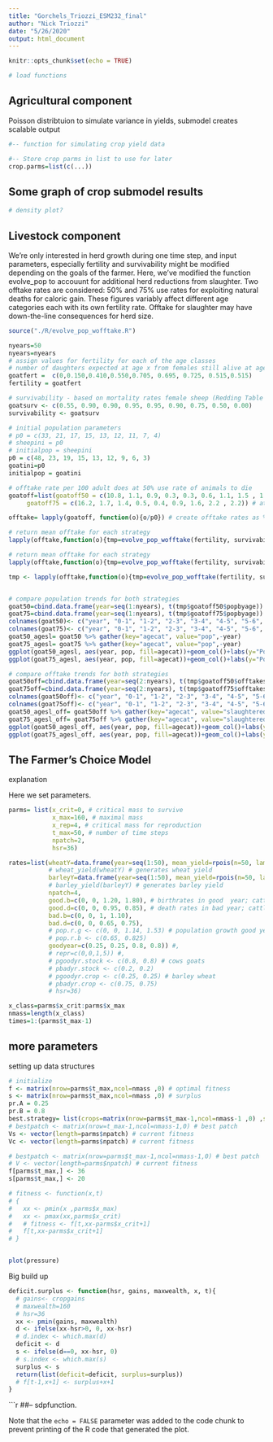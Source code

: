 ```yaml
---
title: "Gorchels_Triozzi_ESM232_final"
author: "Nick Triozzi"
date: "5/26/2020"
output: html_document
---
```


```r
knitr::opts_chunk$set(echo = TRUE)

# load functions

```

## Agricultural component

Poisson distribtuion to simulate variance in yields, submodel creates scalable output


```r
#-- function for simulating crop yield data

#-- Store crop parms in list to use for later
crop.parms=list(c(...))


```

## Some graph of crop submodel results

```r

# density plot?

```


## Livestock component

We're only interested in herd growth during one time step, and input parameters, especially fertility and survivability might be modified depending on the goals of the farmer. Here, we've modified the function evolve_pop to accouunt for additional herd reductions from slaughter. Two offtake rates are considered: 50% and 75% use rates for exploiting natural deaths for caloric gain. These figures variably affect different age categories each with its own fertility rate. Offtake for slaughter may have down-the-line consequences for herd size. 

```r

source("./R/evolve_pop_wofftake.R")

nyears=50
nyears=nyears
# assign values for fertility for each of the age classes 
# number of daughters expected at age x from females still alive at age x
goatfert =  c(0,0.150,0.410,0.550,0.705, 0.695, 0.725, 0.515,0.515)
fertility = goatfert

# survivability - based on mortality rates female sheep (Redding Table IV-7)
goatsurv <- c(0.55, 0.90, 0.90, 0.95, 0.95, 0.90, 0.75, 0.50, 0.00)
survivability <- goatsurv

# initial population parameters
# p0 = c(33, 21, 17, 15, 13, 12, 11, 7, 4)
# sheepini = p0
# initialpop = sheepini
p0 = c(48, 23, 19, 15, 13, 12, 9, 6, 3)
goatini=p0
initialpop = goatini

# offtake rate per 100 adult does at 50% use rate of animals to die
goatoff=list(goatoff50 = c(10.8, 1.1, 0.9, 0.3, 0.3, 0.6, 1.1, 1.5 , 1.5),  # at 50%
     goatoff75 = c(16.2, 1.7, 1.4, 0.5, 0.4, 0.9, 1.6, 2.2 , 2.2)) # at 75% use rate

offtake= lapply(goatoff, function(o){o/p0}) # create offtake rates as % of initial population

# return mean offtake for each strategy
lapply(offtake,function(o){tmp=evolve_pop_wofftake(fertility, survivability, initialpop = p0, nstep = nyears, offtake=o); return(list(mean=mean(tmp[]$offtot)))})

# return mean offtake for each strategy
lapply(offtake,function(o){tmp=evolve_pop_wofftake(fertility, survivability, initialpop = p0, nstep = nyears, offtake=o); return(list(sd=sd(tmp[]$offtot)))})

tmp <- lapply(offtake,function(o){tmp=evolve_pop_wofftake(fertility, survivability, initialpop = p0, nstep = nyears, offtake=o); return(tmp)})



```



```r
# compare population trends for both strategies 
goat50=cbind.data.frame(year=seq(1:nyears), t(tmp$goatoff50$popbyage))
goat75=cbind.data.frame(year=seq(1:nyears), t(tmp$goatoff75$popbyage))
colnames(goat50)<- c("year", "0-1", "1-2", "2-3", "3-4", "4-5", "5-6", "6-7", "7-8", "8-9")
colnames(goat75)<- c("year", "0-1", "1-2", "2-3", "3-4", "4-5", "5-6", "6-7", "7-8", "8-9")
goat50_agesl= goat50 %>% gather(key="agecat", value="pop",-year)
goat75_agesl= goat75 %>% gather(key="agecat", value="pop",-year)
ggplot(goat50_agesl, aes(year, pop, fill=agecat))+geom_col()+labs(y="Population", fill="Age Group")
ggplot(goat75_agesl, aes(year, pop, fill=agecat))+geom_col()+labs(y="Population", fill="Age Group")

# compare offtake trends for both strategies 
goat50off=cbind.data.frame(year=seq(2:nyears), t(tmp$goatoff50$offtakes))
goat75off=cbind.data.frame(year=seq(2:nyears), t(tmp$goatoff75$offtakes))
colnames(goat50off)<- c("year", "0-1", "1-2", "2-3", "3-4", "4-5", "5-6", "6-7", "7-8", "8-9")
colnames(goat75off)<- c("year", "0-1", "1-2", "2-3", "3-4", "4-5", "5-6", "6-7", "7-8", "8-9")
goat50_agesl_off= goat50off %>% gather(key="agecat", value="slaughtered",-year)
goat75_agesl_off= goat75off %>% gather(key="agecat", value="slaughtered",-year)
ggplot(goat50_agesl_off, aes(year, pop, fill=agecat))+geom_col()+labs(y="Animals available for slaughter", fill="Age Group")
ggplot(goat75_agesl_off, aes(year, pop, fill=agecat))+geom_col()+labs(y="Animals available for slaughter", fill="Age Group")


```

## The Farmer's Choice Model

explanation

Here we set parameters.

```r

parms= list(x_crit=0, # critical mass to survive
            x_max=160, # maximal mass
            x_rep=4, # critical mass for reproduction
            t_max=50, # number of time steps
            npatch=2,
            hsr=36) 

rates=list(wheatY=data.frame(year=seq(1:50), mean_yield=rpois(n=50, lambda = 30)),
           # wheat_yield(wheatY) # generates wheat yield
           barleyY=data.frame(year=seq(1:50), mean_yield=rpois(n=50, lambda = 45)),
           # barley_yield(barleyY) # generates barley yield
           npatch=4,
           good.b=c(0, 0, 1.20, 1.80), # birthrates in good  year; cattle goats (current fitness)
           good.d=c(0, 0, 0.95, 0.85), # death rates in bad year; cattle goats (curent fitness)
           bad.b=c(0, 0, 1, 1.10),
           bad.d=c(0, 0, 0.65, 0.75),
           # pop.r.g <- c(0, 0, 1.14, 1.53) # population growth good year (expected gains)
           # pop.r.b <- c(0.65, 0.825)
           goodyear=c(0.25, 0.25, 0.8, 0.8)) #,
           # repr=c(0,0,1,5)) #,
           # pgoodyr.stock <- c(0.8, 0.8) # cows goats
           # pbadyr.stock <- c(0.2, 0.2)
           # pgoodyr.crop <- c(0.25, 0.25) # barley wheat
           # pbadyr.crop <- c(0.75, 0.75)
           # hsr=36)

x_class=parms$x_crit:parms$x_max
nmass=length(x_class)
times=1:(parms$t_max-1)

```

## more parameters

setting up data structures


```r





# initialize 
f <- matrix(nrow=parms$t_max,ncol=nmass ,0) # optimal fitness
s <- matrix(nrow=parms$t_max,ncol=nmass ,0) # surplus
pr.A = 0.25
pr.B = 0.8
best.strategy= list(crops=matrix(nrow=parms$t_max-1,ncol=nmass-1 ,0) ,stock=matrix(nrow=parms$t_max-1,ncol=nmass-1 ,0))
# bestpatch <- matrix(nrow=t_max-1,ncol=nmass-1,0) # best patch
Vs <- vector(length=parms$npatch) # current fitness
Vc <- vector(length=parms$npatch) # current fitness

# bestpatch <- matrix(nrow=parms$t_max-1,ncol=nmass-1,0) # best patch
# V <- vector(length=parms$npatch) # current fitness
f[parms$t_max,] <- 36
s[parms$t_max,] <- 20

# fitness <- function(x,t)
# {
#   xx <- pmin(x ,parms$x_max)
#   xx <- pmax(xx,parms$x_crit)
#   # fitness <- f[t,xx-parms$x_crit+1]
#   f[t,xx-parms$x_crit+1]
# }


plot(pressure)
```

Big build up

```r


deficit.surplus <- function(hsr, gains, maxwealth, x, t){
  # gains<- cropgains
  # maxwealth=160
  # hsr=36
  xx <- pmin(gains, maxwealth)
  d <- ifelse(xx-hsr>0, 0, xx-hsr)
  # d.index <- which.max(d)
  deficit <- d
  s <- ifelse(d==0, xx-hsr, 0)
  # s.index <- which.max(s)
  surplus <- s
  return(list(deficit=deficit, surplus=surplus))
  # f[t-1,x+1] <- surplus+x+1
}


```


```r

##-- sdpfunction.

Note that the `echo = FALSE` parameter was added to the code chunk to prevent printing of the R code that generated the plot.











